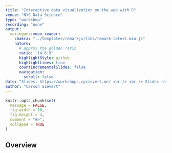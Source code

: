 ```yaml
---
title: "Interactive data visualization on the web with R"
venue: "NYC Data Science"
type: "workshop"
recording: "none"
output:
  xaringan::moon_reader:
    chakra: "../templates/remarkjs/libs/remark-latest.min.js"
    nature:
      # approx the golden ratio
      ratio: '14.6:9'
      highlightStyle: github
      highlightLines: true
      countIncrementalSlides: false
      navigation:
        scroll: false
date: "Slides: https://workshops.cpsievert.me/ <br /> <br /> Slides released under <a href='https://workshops.cpsievert.me/LICENSE'>Creative Commons</a>"
author: "Carson Sievert"
---
```


```r
knitr::opts_chunk$set(
  message = FALSE,
  fig.width = 10,
  fig.height = 4,
  comment = "#>",
  collapse = TRUE
)
```

## Overview



